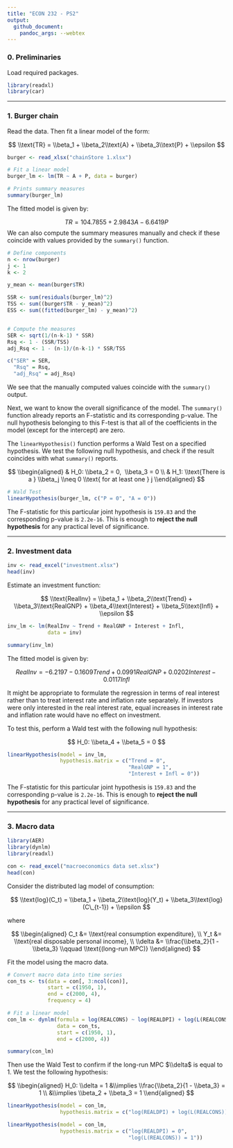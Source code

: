 ```yaml
---
title: "ECON 232 - PS2"
output:
  github_document:
    pandoc_args: --webtex
---
```


### 0. Preliminaries

Load required packages.

```r
library(readxl)
library(car)
```

------------------------------------------------------------------------

### 1. Burger chain

Read the data. Then fit a linear model of the form:

$$ \\text{TR} = \\beta_1 + \\beta_2\\text{A} + \\beta_3\\text{P} + \\epsilon $$

```r
burger <- read_xlsx("chainStore 1.xlsx")

# Fit a linear model
burger_lm <- lm(TR ~ A + P, data = burger)

# Prints summary measures
summary(burger_lm)
```

The fitted model is given by:

$$ TR = 104.7855 + 2.9843A - 6.6419P $$ We can also compute the summary measures manually and check if these coincide with values provided by the `summary()` function.

```r
# Define components
n <- nrow(burger)
j <- 1
k <- 2

y_mean <- mean(burger$TR)

SSR <- sum(residuals(burger_lm)^2)
TSS <- sum((burger$TR - y_mean)^2)
ESS <- sum((fitted(burger_lm) - y_mean)^2)


# Compute the measures
SER <- sqrt(1/(n-k-1) * SSR)
Rsq <- 1 - (SSR/TSS)
adj_Rsq <- 1 - (n-1)/(n-k-1) * SSR/TSS

c("SER" = SER,
  "Rsq" = Rsq,
  "adj_Rsq" = adj_Rsq)
```

We see that the manually computed values coincide with the `summary()` output.

Next, we want to know the overall significance of the model. The `summary()` function already reports an F-statistic and its corresponding p-value. The null hypothesis belonging to this F-test is that all of the coefficients in the model (except for the intercept) are zero.

The `linearHypothesis()` function performs a Wald Test on a specified hypothesis. We test the following null hypothesis, and check if the result coincides with what `summary()` reports.

$$ \\begin{aligned} & H_0: \\beta_2 = 0,  \\beta_3 = 0 \\ & H_1: \\text{There is a } \\beta_j \\neq 0 \\text{ for at least one } j \\end{aligned} $$

```r
# Wald Test
linearHypothesis(burger_lm, c("P = 0", "A = 0"))
```

The F-statistic for this particular joint hypothesis is `159.83` and the corresponding p-value is `2.2e-16`. This is enough to **reject the null hypothesis** for any practical level of significance.

------------------------------------------------------------------------

### 2. Investment data

```r
inv <- read_excel("investment.xlsx")
head(inv)
```

Estimate an investment function:

$$ \\text{RealInv} = \\beta_1 + \\beta_2\\text{Trend} + \\beta_3\\text{RealGNP} + \\beta_4\\text{Interest} + \\beta_5\\text{Infl} + \\epsilon $$

```r
inv_lm <- lm(RealInv ~ Trend + RealGNP + Interest + Infl,
             data = inv)

summary(inv_lm)
```

The fitted model is given by:

$$ RealInv = -6.2197 - 0.1609Trend + 0.0991RealGNP + 0.0202Interest - 0.0117Infl $$

It might be appropriate to formulate the regression in terms of real interest rather than to treat interest rate and inflation rate separately. If investors were only interested in the real interest rate, equal increases in interest rate and inflation rate would have no effect on investment.

To test this, perform a Wald test with the following null hypothesis:

$$ H_0: \\beta_4 + \\beta_5 = 0 $$

```r
linearHypothesis(model = inv_lm,
                 hypothesis.matrix = c("Trend = 0",
                                       "RealGNP = 1",
                                       "Interest + Infl = 0"))
```

The F-statistic for this particular joint hypothesis is `159.83` and the corresponding p-value is `2.2e-16`. This is enough to **reject the null hypothesis** for any practical level of significance.

------------------------------------------------------------------------

### 3. Macro data

```r
library(AER)
library(dynlm)
library(readxl)
```

```r
con <- read_excel("macroeconomics data set.xlsx")
head(con)
```

Consider the distributed lag model of consumption:

$$ \\text{log}(C_t) = \\beta_1 + \\beta_2\\text{log}(Y_t) + \\beta_3\\text{log}(C\_{t-1}) + \\epsilon $$

where

$$ \\begin{aligned} C_t &= \\text{real consumption expenditure}, \\ Y_t &= \\text{real disposable personal income}, \\ \\delta &= \\frac{\\beta_2}{1 - \\beta_3} \\qquad \\text{(long-run MPC)} \\end{aligned} $$

Fit the model using the macro data.

```r
# Convert macro data into time series
con_ts <- ts(data = con[, 3:ncol(con)],
             start = c(1950, 1),
             end = c(2000, 4),
             frequency = 4)

# Fit a linear model
con_lm <- dynlm(formula = log(REALCONS) ~ log(REALDPI) + log(L(REALCONS)),
                data = con_ts,
                start = c(1950, 1),
                end = c(2000, 4))

summary(con_lm)
```

Then use the Wald Test to confirm if the long-run MPC $\\delta$ is equal to 1. We test the following hypothesis:

$$ \\begin{aligned} H_0: \\delta = 1 &\\implies \\frac{\\beta_2}{1 - \\beta_3} = 1 \\ &\\implies \\beta_2 + \\beta_3 = 1 \\end{aligned} $$

```r
linearHypothesis(model = con_lm,
                 hypothesis.matrix = c("log(REALDPI) + log(L(REALCONS)) = 1"))
```

```r
linearHypothesis(model = con_lm,
                 hypothesis.matrix = c("log(REALDPI) = 0",
                                       "log(L(REALCONS)) = 1"))
```
